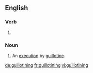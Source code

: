==English==

===Verb===
{{head|en}}

# {{present participle of|guillotine|lang=en}}

===Noun===
{{en-noun}}

# An [[execution]] by [[guillotine]].

[[de:guillotining]]
[[fr:guillotining]]
[[vi:guillotining]]